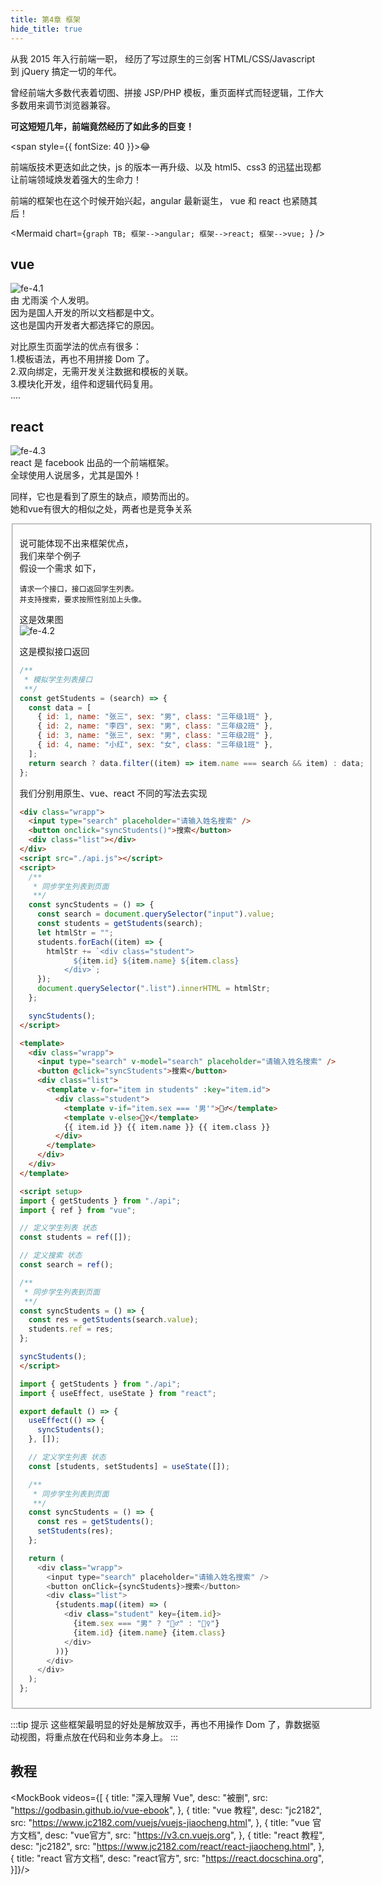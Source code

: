```yaml
---
title: 第4章 框架
hide_title: true
---
```



从我 2015 年入行前端一职， 经历了写过原生的三剑客 HTML/CSS/Javascript 到 jQuery 搞定一切的年代。

曾经前端大多数代表着切图、拼接 JSP/PHP 模板，重页面样式而轻逻辑，工作大多数用来调节浏览器兼容。

**可这短短几年，前端竟然经历了如此多的巨变！**

<span style={{ fontSize: 40 }}>😂</span>

前端版技术更迭如此之快，js 的版本一再升级、以及 html5、css3 的迅猛出现都让前端领域焕发着强大的生命力！

前端的框架也在这个时候开始兴起，angular 最新诞生， vue 和 react 也紧随其后！

<Mermaid
  chart={`graph TB;
    框架-->angular;
    框架-->react;
    框架-->vue;
`}
/>

## vue

![fe-4.1](/img/fe/4.1.jpg)  
由 尤雨溪 个人发明。  
因为是国人开发的所以文档都是中文。  
这也是国内开发者大都选择它的原因。

对比原生页面学法的优点有很多：  
1.模板语法，再也不用拼接 Dom 了。  
2.双向绑定，无需开发关注数据和模板的关联。  
3.模块化开发，组件和逻辑代码复用。  
....

## react

![fe-4.3](/img/fe/4.3.jpg)  
react 是 facebook 出品的一个前端框架。  
全球使用人说居多，尤其是国外！

同样，它也是看到了原生的缺点，顺势而出的。   
她和vue有很大的相似之处，两者也是竞争关系

<Fieldset title="🌰 举个例子">

说可能体现不出来框架优点，  
我们来举个例子  
假设一个需求 如下，

```
请求一个接口，接口返回学生列表。
并支持搜索，要求按照性别加上头像。
```
这是效果图   
![fe-4.2](/img/fe/4.2.jpg)

这是模拟接口返回   
```js title="api.js"
/**
 * 模拟学生列表接口
 **/
const getStudents = (search) => {
  const data = [
    { id: 1, name: "张三", sex: "男", class: "三年级1班" },
    { id: 2, name: "李四", sex: "男", class: "三年级2班" },
    { id: 3, name: "张三", sex: "男", class: "三年级2班" },
    { id: 4, name: "小红", sex: "女", class: "三年级1班" },
  ];
  return search ? data.filter((item) => item.name === search && item) : data;
};
```

我们分别用原生、vue、react 不同的写法去实现

<Tabs>
<TabItem value="原生" label="原生" default>

```html title="index.html"
<div class="wrapp">
  <input type="search" placeholder="请输入姓名搜索" />
  <button onclick="syncStudents()">搜索</button>
  <div class="list"></div>
</div>
<script src="./api.js"></script>
<script>
  /**
   * 同步学生列表到页面
   **/
  const syncStudents = () => {
    const search = document.querySelector("input").value;
    const students = getStudents(search);
    let htmlStr = "";
    students.forEach((item) => {
      htmlStr += `<div class="student">
            ${item.id} ${item.name} ${item.class}
          </div>`;
    });
    document.querySelector(".list").innerHTML = htmlStr;
  };

  syncStudents();
</script>
```

</TabItem>
<TabItem value="vue" label="vue">

```html title="index.vue"
<template>
  <div class="wrapp">
    <input type="search" v-model="search" placeholder="请输入姓名搜索" />
    <button @click="syncStudents">搜索</button>
    <div class="list">
      <template v-for="item in students" :key="item.id">
        <div class="student">
          <template v-if="item.sex === '男'">🤷‍♂️</template>
          <template v-else>🤷‍♀️</template>
          {{ item.id }} {{ item.name }} {{ item.class }}
        </div>
      </template>
    </div>
  </div>
</template>

<script setup>
import { getStudents } from "./api";
import { ref } from "vue";

// 定义学生列表 状态
const students = ref([]);

// 定义搜索 状态
const search = ref();

/**
 * 同步学生列表到页面
 **/
const syncStudents = () => {
  const res = getStudents(search.value);
  students.ref = res;
};

syncStudents();
</script>
```

</TabItem>
<TabItem value="react" label="react">

```js title="index.jsx"
import { getStudents } from "./api";
import { useEffect, useState } from "react";

export default () => {
  useEffect(() => {
    syncStudents();
  }, []);

  // 定义学生列表 状态
  const [students, setStudents] = useState([]);

  /**
   * 同步学生列表到页面
   **/
  const syncStudents = () => {
    const res = getStudents();
    setStudents(res);
  };

  return (
    <div class="wrapp">
      <input type="search" placeholder="请输入姓名搜索" />
      <button onClick={syncStudents}>搜索</button>
      <div class="list">
        {students.map((item) => (
          <div class="student" key={item.id}>
            {item.sex === "男" ? "🤷‍♂️" : "🤷‍♀️"}
            {item.id} {item.name} {item.class}
          </div>
        ))}
      </div>
    </div>
  );
};
```

</TabItem>
</Tabs>

</Fieldset>

:::tip 提示
这些框架最明显的好处是解放双手，再也不用操作 Dom 了，靠数据驱动视图，将重点放在代码和业务本身上。
:::

## 教程

<MockBook
  videos={[
    {
      title: "深入理解 Vue",
      desc: "被删",
      src: "https://godbasin.github.io/vue-ebook",
    },
    {
      title: "vue 教程",
      desc: "jc2182",
      src: "https://www.jc2182.com/vuejs/vuejs-jiaocheng.html",
    },
    {
      title: "vue 官方文档",
      desc: "vue官方",
      src: "https://v3.cn.vuejs.org",
    },
    {
      title: "react 教程",
      desc: "jc2182",
      src: "https://www.jc2182.com/react/react-jiaocheng.html",
    },
    {
      title: "react 官方文档",
      desc: "react官方",
      src: "https://react.docschina.org",
    }]}/>